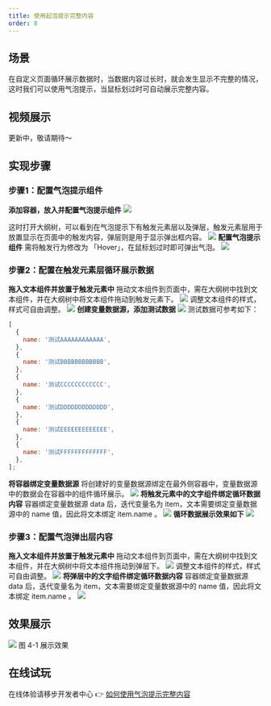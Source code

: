 ```yaml
---
title: 使用起泡提示完整内容
order: 8
---
```


## 场景

在自定义页面循环展示数据时，当数据内容过长时，就会发生显示不完整的情况，这时我们可以使用气泡提示，当鼠标划过时可自动展示完整内容。

## 视频展示

更新中，敬请期待～

## 实现步骤

### 步骤1：配置气泡提示组件

**添加容器，放入并配置气泡提示组件**
![](https://img.alicdn.com/imgextra/i3/O1CN01O191Vl1YAI4LlZIkK_!!6000000003018-2-tps-2020-1094.png_.webp)
​

这时打开大纲树，可以看到在气泡提示下有触发元素层以及弹层，触发元素层用于放置显示在页面中的触发内容，弹层则是用于显示弹出框内容。
![](https://img.alicdn.com/imgextra/i4/O1CN01qJntf21crZy2QgH5E_!!6000000003654-2-tps-2778-1012.png_.webp)
**配置气泡提示组件**
需将触发行为修改为 「Hover」，在鼠标划过时即可弹出气泡。
![](https://img.alicdn.com/imgextra/i3/O1CN013Z5KN927VpFIu4fhm_!!6000000007803-2-tps-1916-877.png_.webp)

### 步骤2：配置在触发元素层循环展示数据

**拖入文本组件并放置于触发元素中**
拖动文本组件到页面中，需在大纲树中找到文本组件，并在大纲树中将文本组件拖动到触发元素下。
![](https://img.alicdn.com/imgextra/i1/O1CN01oCZyxj1nE9eElDTUe_!!6000000005057-2-tps-1532-826.png_.webp)
调整文本组件的样式，样式可自由调整。
![](https://img.alicdn.com/imgextra/i4/O1CN01YvEEvg23bXj3vpIU3_!!6000000007274-2-tps-2678-1396.png_.webp)
**创建变量数据源，添加测试数据**
![](https://img.alicdn.com/imgextra/i3/O1CN015CubFw1ZVBl6MJ9Nd_!!6000000003199-2-tps-2198-1156.png_.webp)
测试数据可参考如下：

```javascript
[
  {
    name: '测试AAAAAAAAAAAA',
  },
  {
    name: '测试BBBBBBBBBBBB',
  },
  {
    name: '测试CCCCCCCCCCCC',
  },
  {
    name: '测试DDDDDDDDDDDDD',
  },
  {
    name: '测试EEEEEEEEEEEEE',
  },
  {
    name: '测试FFFFFFFFFFFFF',
  },
];
```

**将容器绑定变量数据源**
将创建好的变量数据源绑定在最外侧容器中，变量数据源中的数据会在容器中的组件循环展示。
![](https://img.alicdn.com/imgextra/i3/O1CN01e4xpo41UuJPEtpSGf_!!6000000002577-2-tps-2212-1182.png_.webp)
**将触发元素中的文字组件绑定循环数据内容**
容器绑定变量数据源 data 后，迭代变量名为 item，文本需要绑定变量数据源中的 name 值，因此将文本绑定 item.name 。
![](https://img.alicdn.com/imgextra/i4/O1CN01Rz9VOB1z0fN8dM3ZV_!!6000000006652-2-tps-2204-1248.png_.webp)
**循环数据展示效果如下**
![](https://img.alicdn.com/imgextra/i4/O1CN01U9l2TY22gkbyrAfRH_!!6000000007150-2-tps-1314-520.png_.webp)

### 步骤3：配置气泡弹出层内容

**拖入文本组件并放置于触发元素中**
拖动文本组件到页面中，需在大纲树中找到文本组件，并在大纲树中将文本组件拖动到弹层下。
![](https://img.alicdn.com/imgextra/i1/O1CN01Ul0fge1mjvVYDCQYv_!!6000000004991-2-tps-1422-830.png_.webp)
调整文本组件的样式，样式可自由调整。
![](https://img.alicdn.com/imgextra/i3/O1CN01DAuPl01gmmHKx4ANc_!!6000000004185-2-tps-2694-1372.png_.webp)
**将弹层中的文字组件绑定循环数据内容**
容器绑定变量数据源 data 后，迭代变量名为 item，文本需要绑定变量数据源中的 name 值，因此将文本绑定 item.name 。
![](https://img.alicdn.com/imgextra/i2/O1CN017MFrZJ1q9WUUSAeRy_!!6000000005453-2-tps-2108-1210.png_.webp)

## 效果展示

![](https://img.alicdn.com/imgextra/i2/O1CN01bt7h701NoAmiZVIhw_!!6000000001616-2-tps-1670-582.png_.webp)
图 4-1 展示效果

## 在线试玩

在线体验请移步开发者中心 👉 [如何使用气泡提示完整内容](https://www.aliwork.com/developer/offer-content)
​